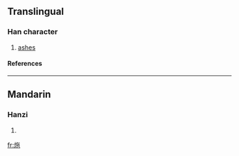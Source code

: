 ==Translingual==
===Han character===
{{Han char|rn=86|rad=火|as=05|sn=9|four=|canj=火人心木 (FOPD)}}
# [[ashes]]
====References====
{{Han ref|kx=0668.150|dkj=18944|hdz=32196.030|uh=70A7|ud=28839}}

----
==Mandarin==
===Hanzi===
{{cmn-hanzi|pin=[[duò]] (duo4)|wg=to<sup>4</sup>}}
# {{defn|Mandarin}}

[[fr:炧]]